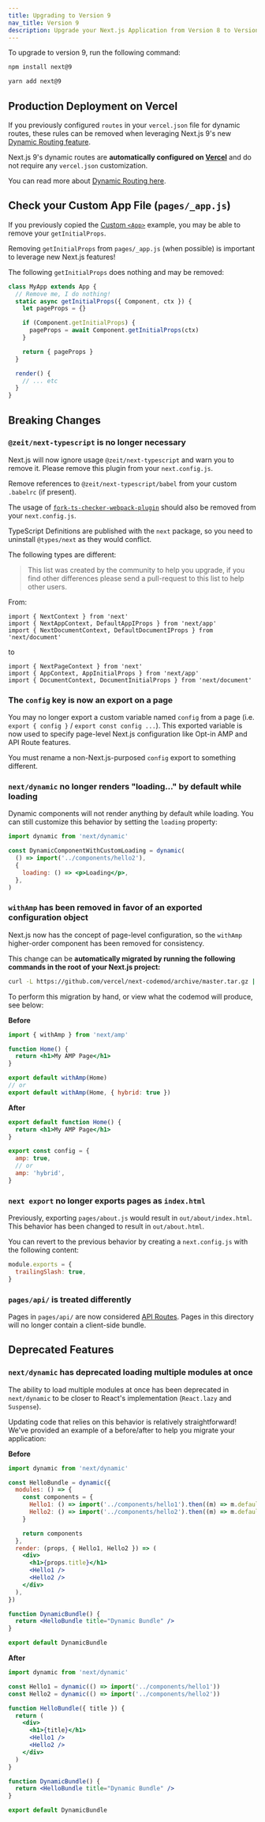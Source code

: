 ```yaml
---
title: Upgrading to Version 9
nav_title: Version 9
description: Upgrade your Next.js Application from Version 8 to Version 9.
---
```


To upgrade to version 9, run the following command:

```bash title="Terminal"
npm install next@9

yarn add next@9
```

## Production Deployment on Vercel

If you previously configured `routes` in your `vercel.json` file for dynamic routes, these rules can be removed when leveraging Next.js 9's new [Dynamic Routing feature](/docs/pages/building-your-application/routing/dynamic-routes).

Next.js 9's dynamic routes are **automatically configured on [Vercel](https://vercel.com/)** and do not require any `vercel.json` customization.

You can read more about [Dynamic Routing here](/docs/pages/building-your-application/routing/dynamic-routes).

## Check your Custom App File (`pages/_app.js`)

If you previously copied the [Custom `<App>`](/docs/pages/building-your-application/routing/custom-app) example, you may be able to remove your `getInitialProps`.

Removing `getInitialProps` from `pages/_app.js` (when possible) is important to leverage new Next.js features!

The following `getInitialProps` does nothing and may be removed:

```js
class MyApp extends App {
  // Remove me, I do nothing!
  static async getInitialProps({ Component, ctx }) {
    let pageProps = {}

    if (Component.getInitialProps) {
      pageProps = await Component.getInitialProps(ctx)
    }

    return { pageProps }
  }

  render() {
    // ... etc
  }
}
```

## Breaking Changes

### `@zeit/next-typescript` is no longer necessary

Next.js will now ignore usage `@zeit/next-typescript` and warn you to remove it. Please remove this plugin from your `next.config.js`.

Remove references to `@zeit/next-typescript/babel` from your custom `.babelrc` (if present).

The usage of [`fork-ts-checker-webpack-plugin`](https://github.com/Realytics/fork-ts-checker-webpack-plugin/issues) should also be removed from your `next.config.js`.

TypeScript Definitions are published with the `next` package, so you need to uninstall `@types/next` as they would conflict.

The following types are different:

> This list was created by the community to help you upgrade, if you find other differences please send a pull-request to this list to help other users.

From:

```tsx
import { NextContext } from 'next'
import { NextAppContext, DefaultAppIProps } from 'next/app'
import { NextDocumentContext, DefaultDocumentIProps } from 'next/document'
```

to

```tsx
import { NextPageContext } from 'next'
import { AppContext, AppInitialProps } from 'next/app'
import { DocumentContext, DocumentInitialProps } from 'next/document'
```

### The `config` key is now an export on a page

You may no longer export a custom variable named `config` from a page (i.e. `export { config }` / `export const config ...`).
This exported variable is now used to specify page-level Next.js configuration like Opt-in AMP and API Route features.

You must rename a non-Next.js-purposed `config` export to something different.

### `next/dynamic` no longer renders "loading..." by default while loading

Dynamic components will not render anything by default while loading. You can still customize this behavior by setting the `loading` property:

```jsx
import dynamic from 'next/dynamic'

const DynamicComponentWithCustomLoading = dynamic(
  () => import('../components/hello2'),
  {
    loading: () => <p>Loading</p>,
  },
)
```

### `withAmp` has been removed in favor of an exported configuration object

Next.js now has the concept of page-level configuration, so the `withAmp` higher-order component has been removed for consistency.

This change can be **automatically migrated by running the following commands in the root of your Next.js project:**

```bash title="Terminal"
curl -L https://github.com/vercel/next-codemod/archive/master.tar.gz | tar -xz --strip=2 next-codemod-master/transforms/withamp-to-config.js npx jscodeshift -t ./withamp-to-config.js pages/**/*.js
```

To perform this migration by hand, or view what the codemod will produce, see below:

**Before**

```jsx
import { withAmp } from 'next/amp'

function Home() {
  return <h1>My AMP Page</h1>
}

export default withAmp(Home)
// or
export default withAmp(Home, { hybrid: true })
```

**After**

```jsx
export default function Home() {
  return <h1>My AMP Page</h1>
}

export const config = {
  amp: true,
  // or
  amp: 'hybrid',
}
```

### `next export` no longer exports pages as `index.html`

Previously, exporting `pages/about.js` would result in `out/about/index.html`. This behavior has been changed to result in `out/about.html`.

You can revert to the previous behavior by creating a `next.config.js` with the following content:

```js title="next.config.js"
module.exports = {
  trailingSlash: true,
}
```

### `pages/api/` is treated differently

Pages in `pages/api/` are now considered [API Routes](https://nextjs.org/blog/next-9#api-routes).
Pages in this directory will no longer contain a client-side bundle.

## Deprecated Features

### `next/dynamic` has deprecated loading multiple modules at once

The ability to load multiple modules at once has been deprecated in `next/dynamic` to be closer to React's implementation (`React.lazy` and `Suspense`).

Updating code that relies on this behavior is relatively straightforward! We've provided an example of a before/after to help you migrate your application:

**Before**

```jsx
import dynamic from 'next/dynamic'

const HelloBundle = dynamic({
  modules: () => {
    const components = {
      Hello1: () => import('../components/hello1').then((m) => m.default),
      Hello2: () => import('../components/hello2').then((m) => m.default),
    }

    return components
  },
  render: (props, { Hello1, Hello2 }) => (
    <div>
      <h1>{props.title}</h1>
      <Hello1 />
      <Hello2 />
    </div>
  ),
})

function DynamicBundle() {
  return <HelloBundle title="Dynamic Bundle" />
}

export default DynamicBundle
```

**After**

```jsx
import dynamic from 'next/dynamic'

const Hello1 = dynamic(() => import('../components/hello1'))
const Hello2 = dynamic(() => import('../components/hello2'))

function HelloBundle({ title }) {
  return (
    <div>
      <h1>{title}</h1>
      <Hello1 />
      <Hello2 />
    </div>
  )
}

function DynamicBundle() {
  return <HelloBundle title="Dynamic Bundle" />
}

export default DynamicBundle
```
